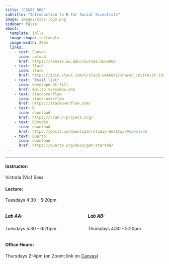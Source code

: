 ```yaml
---
title: "CS&SS 508"
subtitle: "Introduction to R for Social Scientists"
image: images/csss-logo.png
sidebar: false
about:
  template: jolla
  image-shape: rectangle
  image-width: 25em
  links: 
    - text: Canvas
      icon: upload
      href: https://canvas.uw.edu/courses/1665088
    - text: Slack
      icon: slack
      href: https://join.slack.com/t/slack-umk6842/shared_invite/zt-23web332b-jYCABkHe0ee0nt_9J~~1hQ
    - text: "Email list"
      icon: envelope-at-fill
      href: mailto:vsass@uw.edu
    - text: Stackoverflow
      icon: stack-overflow
      href: https://stackoverflow.com/
    - text: R
      icon: download
      href: https://cran.r-project.org/
    - text: RStudio
      icon: download
      href: https://posit.co/download/rstudio-desktop/#download
    - text: Quarto
      icon: download
      href: https://quarto.org/docs/get-started/
---
```

---
#### Instructor:
Victoria (Vic) Sass

#### Lecture:
Tuesdays 4:30 - 5:20pm

::: columns
::: {.column width="50%"}
##### Lab AA:
Tuesdays 5:30 - 6:20pm
:::

::: {.column width="50%"}
##### Lab AB:
Thursdays 4:30 - 5:20pm
:::
:::

#### Office Hours:
Thursdays 2-4pm (on Zoom; link on [Canvas](https://canvas.uw.edu/courses/1665088))
